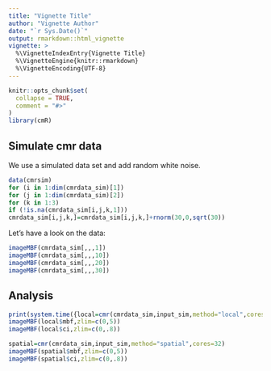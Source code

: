 ```yaml
---
title: "Vignette Title"
author: "Vignette Author"
date: "`r Sys.Date()`"
output: rmarkdown::html_vignette
vignette: >
  %\VignetteIndexEntry{Vignette Title}
  %\VignetteEngine{knitr::rmarkdown}
  %\VignetteEncoding{UTF-8}
---
```


```r
knitr::opts_chunk$set(
  collapse = TRUE,
  comment = "#>"
)
library(cmR)
```

## Simulate cmr data

We use a simulated data set and add random white noise.

```r
data(cmrsim)
for (i in 1:dim(cmrdata_sim)[1])
for (j in 1:dim(cmrdata_sim)[2])
for (k in 1:3)
if (!is.na(cmrdata_sim[i,j,k,1]))
cmrdata_sim[i,j,k,]=cmrdata_sim[i,j,k,]+rnorm(30,0,sqrt(30))
```

Let's have a look on the data:
```r
imageMBF(cmrdata_sim[,,,1])
imageMBF(cmrdata_sim[,,,10])
imageMBF(cmrdata_sim[,,,20])
imageMBF(cmrdata_sim[,,,30])
```

## Analysis

```r
print(system.time({local=cmr(cmrdata_sim,input_sim,method="local",cores=32)}))
imageMBF(local$mbf,zlim=c(0,5))
imageMBF(local$ci,zlim=c(0,.8))
```

```r
spatial=cmr(cmrdata_sim,input_sim,method="spatial",cores=32)
imageMBF(spatial$mbf,zlim=c(0,5))
imageMBF(spatial$ci,zlim=c(0,.8))
```

